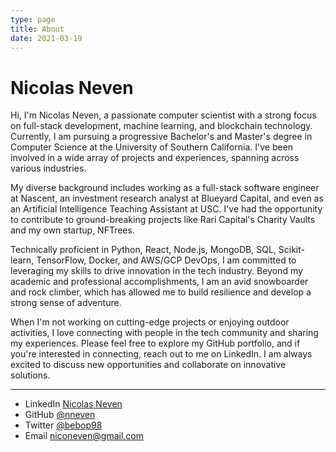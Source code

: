```yaml
---
type: page
title: About
date: 2021-03-19
---
```


# Nicolas Neven

Hi, I'm Nicolas Neven, a passionate computer scientist with a strong focus on full-stack development, machine learning, and blockchain technology. Currently, I am pursuing a progressive Bachelor's and Master's degree in Computer Science at the University of Southern California. I've been involved in a wide array of projects and experiences, spanning across various industries.

My diverse background includes working as a full-stack software engineer at Nascent, an investment research analyst at Blueyard Capital, and even as an Artificial Intelligence Teaching Assistant at USC. I've had the opportunity to contribute to ground-breaking projects like Rari Capital's Charity Vaults and my own startup, NFTrees.

Technically proficient in Python, React, Node.js, MongoDB, SQL, Scikit-learn, TensorFlow, Docker, and AWS/GCP DevOps, I am committed to leveraging my skills to drive innovation in the tech industry. Beyond my academic and professional accomplishments, I am an avid snowboarder and rock climber, which has allowed me to build resilience and develop a strong sense of adventure.

When I'm not working on cutting-edge projects or enjoying outdoor activities, I love connecting with people in the tech community and sharing my experiences. Please feel free to explore my GitHub portfolio, and if you're interested in connecting, reach out to me on LinkedIn. I am always excited to discuss new opportunities and collaborate on innovative solutions.

---

- LinkedIn [Nicolas Neven](https://www.linkedin.com/in/nicolas-neven-494577186)
- GitHub [@nneven](https://github.com/nneven)
- Twitter [@bebop98](https://twitter.com/bebop98)
- Email niconeven@gmail.com
